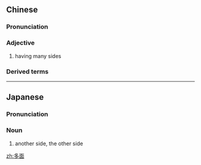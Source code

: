==Chinese==
{{zh-forms}}

===Pronunciation===
{{zh-pron
|m=duōmiàn
|cat=a
}}

===Adjective===
{{zh-adj}}

# {{lb|zh|attributive}} having many sides

===Derived terms===
{{zh-der|多面手|多面體|多面性}}

----

==Japanese==
{{ja-kanjitab|た|めん|yomi=on}}

===Pronunciation===
{{ja-pron|ためん|y=on}}

===Noun===
{{ja-noun|ためん}}

# another side, the other side

[[zh:多面]]